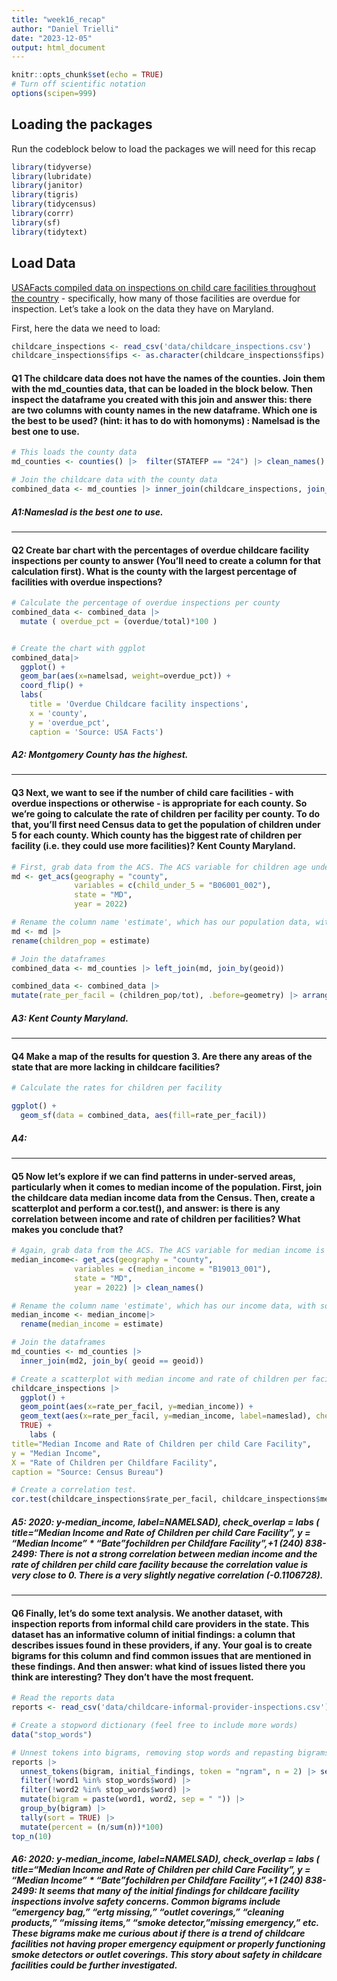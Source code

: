 ```yaml
---
title: "week16_recap"
author: "Daniel Trielli"
date: "2023-12-05"
output: html_document
---
```


```r
knitr::opts_chunk$set(echo = TRUE)
# Turn off scientific notation
options(scipen=999)
```

## Loading the packages

Run the codeblock below to load the packages we will need for this recap

```r
library(tidyverse)
library(lubridate)
library(janitor)
library(tigris)
library(tidycensus)
library(corrr)
library(sf)
library(tidytext)
```

## Load Data

[USAFacts compiled data on inspections on child care facilities throughout the country](https://usafacts.org/data-projects/childcare-inspections) - specifically, how many of those facilities are overdue for inspection. Let's take a look on the data they have on Maryland.

First, here the data we need to load:

```r
childcare_inspections <- read_csv('data/childcare_inspections.csv')
childcare_inspections$fips <- as.character(childcare_inspections$fips)
```

#### **Q1** The childcare data does not have the names of the counties. Join them with the md_counties data, that can be loaded in the block below. Then inspect the dataframe you created with this join and answer this: there are two columns with county names in the new dataframe. Which one is the best to be used? (hint: it has to do with homonyms) : Namelsad is the best one to use.

```r
# This loads the county data
md_counties <- counties() |>  filter(STATEFP == "24") |> clean_names()
```

```r
# Join the childcare data with the county data 
combined_data <- md_counties |> inner_join(childcare_inspections, join_by( geoid == fips))
```

##### A1:Nameslad is the best one to use. 

------------------------------------------------------------------------

#### **Q2** Create bar chart with the percentages of overdue childcare facility inspections per county to answer (You'll need to create a column for that calculation first). What is the county with the largest percentage of facilities with overdue inspections?

```r
# Calculate the percentage of overdue inspections per county
combined_data <- combined_data |> 
  mutate ( overdue_pct = (overdue/total)*100 )


# Create the chart with ggplot
combined_data|>
  ggplot() + 
  geom_bar(aes(x=namelsad, weight=overdue_pct)) +
  coord_flip() +
  labs(
    title = 'Overdue Childcare facility inspections',
    x = 'county',
    y = 'overdue_pct', 
    caption = 'Source: USA Facts')

```

##### **A2: Montgomery County has the highest.** 

------------------------------------------------------------------------

#### **Q3** Next, we want to see if the number of child care facilities - with overdue inspections or otherwise - is appropriate for each county. So we're going to calculate the rate of children per facility per county. To do that, you'll first need Census data to get the population of children under 5 for each county. Which county has the biggest rate of children per facility (i.e. they could use more facilities)? Kent County Maryland.

```r
# First, grab data from the ACS. The ACS variable for children age under 5 is B06001_002 We want 2022 data.
md <- get_acs(geography = "county",
              variables = c(child_under_5 = "B06001_002"),
              state = "MD",
              year = 2022) 

```

```r
# Rename the column name 'estimate', which has our population data, with something more useful, like 'children_pop'
md <- md |>
rename(children_pop = estimate)
```

```r
# Join the dataframes
combined_data <- md_counties |> left_join(md, join_by(geoid))

```

```r
combined_data <- combined_data |> 
mutate(rate_per_facil = (children_pop/tot), .before=geometry) |> arrange(desc(rate_per_facil)
```

##### **A3: Kent County Maryland.**

------------------------------------------------------------------------

#### **Q4** Make a map of the results for question 3. Are there any areas of the state that are more lacking in childcare facilities?

```r

# Calculate the rates for children per facility

ggplot() +
  geom_sf(data = combined_data, aes(fill=rate_per_facil))
```

##### **A4**:

------------------------------------------------------------------------

#### **Q5** Now let's explore if we can find patterns in under-served areas, particularly when it comes to median income of the population. First, join the childcare data median income data from the Census. Then, create a scatterplot and perform a cor.test(), and answer: is there is any correlation between income and rate of children per facilities? What makes you conclude that?

```r
# Again, grab data from the ACS. The ACS variable for median income is B19013_001. We want 2022 data again.
median_income<- get_acs(geography = "county",
              variables = c(median_income = "B19013_001"),
              state = "MD",
              year = 2022) |> clean_names()
```

```r
# Rename the column name 'estimate', which has our income data, with something more useful, like 'median_income'
median_income <- median_income|>
  rename(median_income = estimate)
```

```r
# Join the dataframes
md_counties <- md_counties |> 
  inner_join(md2, join_by( geoid == geoid))
```

```r
# Create a scatterplot with median income and rate of children per facility
childcare_inspections |>
  ggplot() + 
  geom_point(aes(x=rate_per_facil, y=median_income)) +
  geom_text(aes(x=rate_per_facil, y=median_income, label=nameslad), check_overlap = 
  TRUE) +
    labs (
title="Median Income and Rate of Children per child Care Facility",
y = "Median Income",
X = "Rate of Children per Childfare Facility",
caption = "Source: Census Bureau")
```

```r
# Create a correlation test.
cor.test(childcare_inspections$rate_per_facil, childcare_inspections$median_income)
```

##### A5: 2020: y-median_income, label=NAMELSAD), check_overlap = labs ( title="Median Income and Rate of Children per child Care Facility", y = "Median Income" \* "Bate "fochildren per Childfare Facility",+1 (240) 838-2499: There is not a strong correlation between median income and the rate of children per child care facility because the correlation value is very close to 0. There is a very slightly negative correlation (-0.1106728).

------------------------------------------------------------------------

#### **Q6** Finally, let's do some text analysis. We another dataset, with inspection reports from informal child care providers in the state. This dataset has an informative column of initial findings: a column that describes issues found in these providers, if any. Your goal is to create bigrams for this column and find common issues that are mentioned in these findings. And then answer: what kind of issues listed there you think are interesting? They don't have the most frequent.

```r
# Read the reports data
reports <- read_csv('data/childcare-informal-provider-inspections.csv') |> clean_names()
```

```r
# Create a stopword dictionary (feel free to include more words)
data("stop_words")
```

```r
# Unnest tokens into bigrams, removing stop words and repasting bigrams, list bigrams
reports |>
  unnest_tokens(bigram, initial_findings, token = "ngram", n = 2) |> separate(bigram, c("word1", "word2"), sep = " ") |> 
  filter(!word1 %in% stop_words$word) |> 
  filter(!word2 %in% stop_words$word) |> 
  mutate(bigram = paste(word1, word2, sep = " ")) |> 
  group_by(bigram) |>
  tally(sort = TRUE) |>
  mutate(percent = (n/sum(n))*100)
top_n(10)
```

##### A6: 2020: y-median_income, label=NAMELSAD), check_overlap = labs ( title="Median Income and Rate of Children per child Care Facility", y = "Median Income" \* "Bate "fochildren per Childfare Facility",+1 (240) 838-2499: It seems that many of the initial findings for childcare facility inspections involve safety concerns. Common bigrams include "emergency bag, " "ertg missing," "outlet coverings," "cleaning products," "missing items," "smoke detector, "missing emergency," etc. These bigrams make me curious about if there is a trend of childcare facilities not having proper emergency equipment or properly functioning smoke detectors or outlet coverings. This story about safety in childcare facilities could be further investigated.

